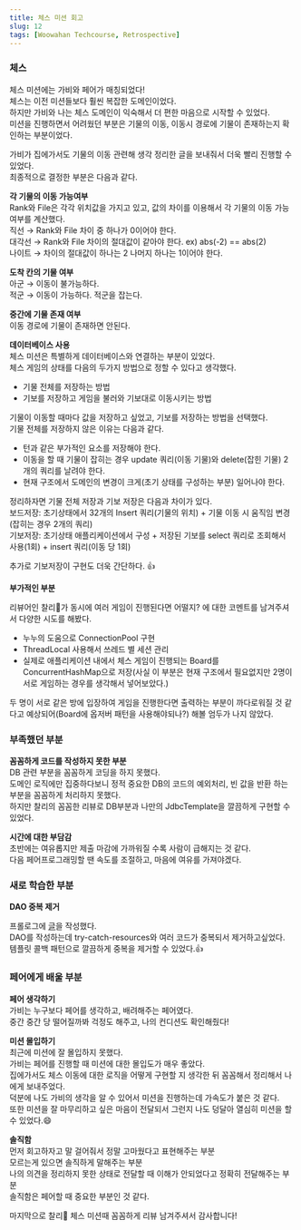 ```yaml
---
title: 체스 미션 회고
slug: 12
tags: [Woowahan Techcourse, Retrospective]
---
```


### 체스
체스 미션에는 가비와 페어가 매칭되었다!  
체스는 이전 미션들보다 훨씬 복잡한 도메인이었다.  
하지만 가비와 나는 체스 도메인이 익숙해서 더 편한 마음으로 시작할 수 있었다.  
미션을 진행하면서 어려웠던 부분은 기물의 이동, 이동시 경로에 기물이 존재하는지 확인하는 부분이었다.  
 
가비가 집에가서도 기물의 이동 관련해 생각 정리한 글을 보내줘서 더욱 빨리 진행할 수 있었다.  
최종적으로 결정한 부분은 다음과 같다.  

**각 기물의 이동 가능여부**  
Rank와 File은 각각 위치값을 가지고 있고, 값의 차이를 이용해서 각 기물의 이동 가능 여부를 계산했다.  
직선 → Rank와 File 차이 중 하나가 0이어야 한다.  
대각선 → Rank와 File 차이의 절대값이 같아야 한다. ex) abs(-2) == abs(2)  
나이트 → 차이의 절대값이 하나는 2 나머지 하나는 1이어야 한다.

**도착 칸의 기물 여부**  
아군 → 이동이 불가능하다.  
적군 → 이동이 가능하다. 적군을 잡는다.  

**중간에 기물 존재 여부**  
이동 경로에 기물이 존재하면 안된다.  

**데이터베이스 사용**  
체스 미션은 특별하게 데이터베이스와 연결하는 부분이 있었다.  
체스 게임의 상태를 다음의 두가지 방법으로 정할 수 있다고 생각했다.  
- 기물 전체를 저장하는 방법  
- 기보를 저장하고 게임을 불러와 기보대로 이동시키는 방법  

기물이 이동할 때마다 값을 저장하고 싶었고, 기보를 저장하는 방법을 선택했다.  
기물 전체를 저장하지 않은 이유는 다음과 같다.  
- 턴과 같은 부가적인 요소를 저장해야 한다.  
- 이동을 할 때 기물이 잡히는 경우 update 쿼리(이동 기물)와 delete(잡힌 기물) 2개의 쿼리를 날려야 한다.  
- 현재 구조에서 도메인의 변경이 크게(초기 상태를 구성하는 부분) 일어나야 한다.  

정리하자면 기물 전체 저장과 기보 저장은 다음과 차이가 있다.  
보드저장: 초기상태에서 32개의 Insert 쿼리(기물의 위치) + 기물 이동 시 움직임 변경(잡히는 경우 2개의 쿼리)  
기보저장: 초기상태 애플리케이션에서 구성 + 저장된 기보를 select 쿼리로 조회해서 사용(1회) + insert 쿼리(이동 당 1회)

추가로 기보저장이 구현도 더욱 간단하다. 👍 

**부가적인 부분**

리뷰어인 찰리🍫가 동시에 여러 게임이 진행된다면 어떨지? 에 대한 코멘트를 남겨주셔서 다양한 시도를 해봤다.  
- 누누의 도움으로 ConnectionPool 구현  
- ThreadLocal 사용해서 쓰레드 별 세션 관리  
- 실제로 애플리케이션 내에서 체스 게임이 진행되는 Board를 ConcurrentHashMap으로 저장(사실 이 부분은 현재 구조에서 필요없지만 2명이 서로 게임하는 경우를 생각해서 넣어보았다.)  

두 명이 서로 같은 방에 입장하여 게임을 진행한다면 출력하는 부분이 까다로워질 것 같다고 예상되어(Board에 옵저버 패턴을 사용해야되나?) 해볼 엄두가 나지 않았다.  

### 부족했던 부분

**꼼꼼하게 코드를 작성하지 못한 부분**  
DB 관련 부분을 꼼꼼하게 코딩을 하지 못했다.  
도메인 로직에만 집중하다보니 정적 중요한 DB의 코드의 예외처리, 빈 값을 반환 하는 부분을 꼼꼼하게 처리하지 못했다.  
하지만 찰리의 꼼꼼한 리뷰로 DB부분과 나만의 JdbcTemplate을 깔끔하게 구현할 수 있었다.  

**시간에 대한 부담감**  
초반에는 여유롭지만 제출 마감에 가까워질 수록 사람이 급해지는 것 같다.  
다음 페어프로그래밍할 땐 속도를 조절하고, 마음에 여유를 가져야겠다.  

### 새로 학습한 부분

**DAO 중복 제거**

프롤로그에 [글](https://prolog.techcourse.co.kr/studylogs/2947)을 작성했다.  
DAO를 작성하는데 try-catch-resources와 여러 코드가 중복되서 제거하고싶었다.  
템플릿 콜백 패턴으로 깔끔하게 중복을 제거할 수 있었다.👍

### 페어에게 배울 부분

**페어 생각하기**  
가비는 누구보다 페어를 생각하고, 배려해주는 페어였다.  
중간 중간 당 떨어질까봐 걱정도 해주고, 나의 컨디션도 확인해줬다!  

**미션 몰입하기**  
최근에 미션에 잘 몰입하지 못했다.  
가비는 페어를 진행할 때 미션에 대한 몰입도가 매우 좋았다.  
집에가서도 체스 이동에 대한 로직을 어떻게 구현할 지 생각한 뒤 꼼꼼해서 정리해서 나에게 보내주었다.  
덕분에 나도 가비의 생각을 알 수 있어서 미션을 진행하는데 가속도가 붙은 것 같다.  
또한 미션을 잘 마무리하고 싶은 마음이 전달되서 그런지 나도 덩달아 열심히 미션을 할 수 있었다.😄  

**솔직함**  
먼저 회고하자고 말 걸어줘서 정말 고마웠다고 표현해주는 부분  
모르는게 있으면 솔직하게 말해주는 부분  
나의 의견을 정리하지 못한 상태로 전달할 때 이해가 안되었다고 정확히 전달해주는 부분  
솔직함은 페어할 때 중요한 부분인 것 같다.  

마지막으로 찰리🍫 체스 미션때 꼼꼼하게 리뷰 남겨주셔서 감사합니다!